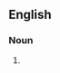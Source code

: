 ==English==

===Noun===
{{head|en|noun form|head=[[chill]] [[pill]]s}}

# {{plural of|en|chill pill}}